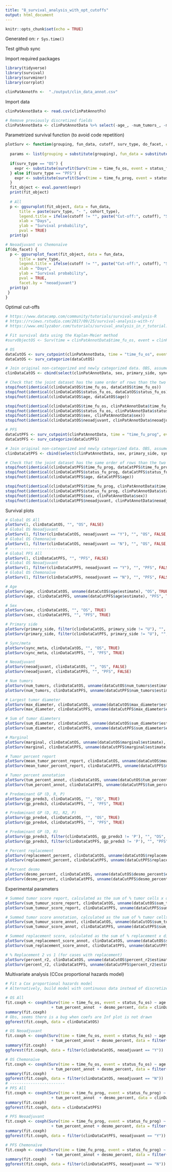 ```yaml
---
title: "8_survival_analysis_with_opt_cutoffs"
output: html_document
---
```


```r
knitr::opts_chunk$set(echo = TRUE)
```

Generated on: `r Sys.time()`

Test github sync

Import required packages
```r
library(tidyverse)
library(survival)
library(survminer)
library(corrplot)
```

```r
clinPatAnnotFn <-  "./output/clin_data_annot.csv"
```

Import data
```r
clinPatAnnotData <- read.csv(clinPatAnnotFn)

# Remove previously discretized fields
clinPatAnnotData <- clinPatAnnotData %>% select(-age_, -num_tumors_, -max_tum_diameter, -sum_tum_diameter, -marginal0, -marginal1, -marginal01, -tum_percent_report, -tum_score_report, -tum_percent_annot_, -tum_score_annot_, -replacement, -replacement_score, -desmo95, -desmo10050, -r2_group)
```

Parametrized survival function (to avoid code repetition)
```r
plotSurv <- function(grouping, fun_data, cutoff, surv_type, do_facet, cohort_type = "All") {
  
  params <- list(grouping = substitute(grouping), fun_data = substitute(fun_data))
  
  if(surv_type == "OS") {
    expr <- substitute(survfit(Surv(time = time_fu_os, event = status_fu_os,) ~ grouping, data = fun_data), params)
  } else if(surv_type == "PFS") {
    expr <- substitute(survfit(Surv(time = time_fu_prog, event = status_fu_prog,) ~ grouping, data = fun_data), params)
  }
  fit_object <- eval.parent(expr)
  print(fit_object)
  
  # All
  p <- ggsurvplot(fit_object, data = fun_data,
      title = paste(surv_type, "- ", cohort_type),
      legend.title = ifelse(cutoff != "", paste("Cut-off:", cutoff), "Strata"),
      xlab = "Days", 
      ylab = "Survival probability",
      pval = TRUE)  
  print(p)

# Neoadjuvant vs Chemonaïve
if(do_facet) {
  p <- ggsurvplot_facet(fit_object, data = fun_data, 
      title = surv_type,
      legend.title = ifelse(cutoff != "", paste("Cut-off:", cutoff), "Strata"),
      xlab = "Days", 
      ylab = "Survival probability",
      pval = TRUE, 
      facet.by = "neoadjuvant")  
  print(p)
 }
}
```

Optimal cut-offs
```r
# https://www.datacamp.com/community/tutorials/survival-analysis-R
# https://rviews.rstudio.com/2017/09/25/survival-analysis-with-r/
# https://www.emilyzabor.com/tutorials/survival_analysis_in_r_tutorial.html

# Fit survival data using the Kaplan-Meier method
#survObjectOS <- Surv(time = clinPatAnnotData$time_fu_os, event = clinPatAnnotData$status_fu_os) # OS

# OS
dataCutOS <- surv_cutpoint(clinPatAnnotData, time = "time_fu_os", event = "status_fu_os", variables = c("age", "num_tumors", "max_diameter", "sum_diameter", "marginal", "mean_tumor_percent_report", "sum_tumour_score_report", "replacement_percent", "desmo_percent", "percent_r2", "tum_percent_annot", "sum_tumour_score_annot", "sum_replacement_score_annot"), progressbar = FALSE)  
dataCatOS <- surv_categorize(dataCutOS)

# Join original non-categorized and newly categorized data. OBS, assumes same order of rows!!
clinDataCatOS <- cbind(select(clinPatAnnotData, sex, primary_side, sync_meta, neoadjuvant, gp_predo3, gp_predo4), dataCatOS)

# Check that the joint dataset has the same order of rows than the two original ones
stopifnot(identical(clinDataCatOS$time_fu_os, dataCatOS$time_fu_os))
stopifnot(identical(clinDataCatOS$status_fu_os, dataCatOS$status_fu_os))
stopifnot(identical(clinDataCatOS$age, dataCatOS$age))

stopifnot(identical(clinDataCatOS$time_fu_os, clinPatAnnotData$time_fu_os))
stopifnot(identical(clinDataCatOS$status_fu_os, clinPatAnnotData$status_fu_os))
stopifnot(identical(clinDataCatOS$sex, clinPatAnnotData$sex))
stopifnot(identical(clinDataCatOS$neoadjuvant, clinPatAnnotData$neoadjuvant))

# PFS
dataCutPFS <- surv_cutpoint(clinPatAnnotData, time = "time_fu_prog", event = "status_fu_prog", variables = c("age", "num_tumors", "max_diameter", "sum_diameter", "marginal", "mean_tumor_percent_report", "sum_tumour_score_report", "replacement_percent", "desmo_percent", "percent_r2", "tum_percent_annot", "sum_tumour_score_annot", "sum_replacement_score_annot"), progressbar = FALSE)  
dataCatPFS <- surv_categorize(dataCutPFS)

# Join original non-categorized and newly categorized data. OBS, assumes same order of rows!!
clinDataCatPFS <- cbind(select(clinPatAnnotData, sex, primary_side, sync_meta, neoadjuvant, gp_predo3, gp_predo4), dataCatPFS)

# Check that the joint dataset has the same order of rows than the two original ones
stopifnot(identical(clinDataCatPFS$time_fu_prog, dataCatPFS$time_fu_prog))
stopifnot(identical(clinDataCatPFS$status_fu_prog, dataCatPFS$status_fu_prog))
stopifnot(identical(clinDataCatPFS$age, dataCatPFS$age))

stopifnot(identical(clinDataCatPFS$time_fu_prog, clinPatAnnotData$time_fu_prog))
stopifnot(identical(clinDataCatPFS$status_fu_prog, clinPatAnnotData$status_fu_prog))
stopifnot(identical(clinDataCatPFS$sex, clinPatAnnotData$sex))
stopifnot(identical(clinDataCatPFS$neoadjuvant, clinPatAnnotData$neoadjuvant))
```

Survival plots
```r
# Global OS All
plotSurv(1, clinDataCatOS, "", "OS", FALSE)
# Global OS Neoadjuvant
plotSurv(1, filter(clinDataCatOS, neoadjuvant == "Y"), "", "OS", FALSE, "Neoadjuvant")
# Global OS Chemonaïve
plotSurv(1, filter(clinDataCatOS, neoadjuvant == "N"), "", "OS", FALSE, "Chemonaïve")
# ------------------------
# Global PFS All
plotSurv(1, clinDataCatPFS, "", "PFS", FALSE)
# Global OS Neoadjuvant
plotSurv(1, filter(clinDataCatPFS, neoadjuvant == "Y"), "", "PFS", FALSE, "Neoadjuvant")
# Global OS Chemonaïve
plotSurv(1, filter(clinDataCatPFS, neoadjuvant == "N"), "", "PFS", FALSE, "Chemonaïve")

# Age
plotSurv(age, clinDataCatOS, unname(dataCutOS$age$estimate), "OS", TRUE)
plotSurv(age, clinDataCatPFS, unname(dataCutPFS$age$estimate), "PFS", TRUE)

# Sex
plotSurv(sex, clinDataCatOS, "", "OS", TRUE)
plotSurv(sex, clinDataCatPFS, "", "PFS", TRUE)

# Primary side
plotSurv(primary_side, filter(clinDataCatOS, primary_side != "U"), "", "OS", TRUE)
plotSurv(primary_side, filter(clinDataCatPFS, primary_side != "U"), "", "PFS", TRUE)

# Sync/meta
plotSurv(sync_meta, clinDataCatOS, "", "OS", TRUE)
plotSurv(sync_meta, clinDataCatPFS, "", "PFS", TRUE)

# Neoadjuvant
plotSurv(neoadjuvant, clinDataCatOS, "", "OS", FALSE)
plotSurv(neoadjuvant, clinDataCatPFS, "", "PFS", FALSE)

# Num tumors
plotSurv(num_tumors, clinDataCatOS, unname(dataCutOS$num_tumors$estimate), "OS", TRUE)
plotSurv(num_tumors, clinDataCatPFS, unname(dataCutPFS$num_tumors$estimate), "PFS", TRUE)

# Largest tumor diameter
plotSurv(max_diameter, clinDataCatOS, unname(dataCutOS$max_diameter$estimate), "OS", TRUE)
plotSurv(max_diameter, clinDataCatPFS, unname(dataCutPFS$max_diameter$estimate), "PFS", TRUE)

# Sum of tumor diameters
plotSurv(sum_diameter, clinDataCatOS, unname(dataCutOS$sum_diameter$estimate), "OS", TRUE)
plotSurv(sum_diameter, clinDataCatPFS, unname(dataCutPFS$sum_diameter$estimate), "PFS", TRUE)

# Marginal
plotSurv(marginal, clinDataCatOS, unname(dataCutOS$marginal$estimate), "OS", TRUE)
plotSurv(marginal, clinDataCatPFS, unname(dataCutPFS$marginal$estimate), "PFS", TRUE)

# Tumor percent report
plotSurv(mean_tumor_percent_report, clinDataCatOS, unname(dataCutOS$mean_tumor_percent_report$estimate), "OS", TRUE)
plotSurv(mean_tumor_percent_report, clinDataCatPFS, unname(dataCutPFS$mean_tumor_percent_report$estimate), "PFS", TRUE)

# Tumor percent annotation
plotSurv(tum_percent_annot, clinDataCatOS, unname(dataCutOS$tum_percent_annot$estimate), "OS", TRUE)
plotSurv(tum_percent_annot, clinDataCatPFS, unname(dataCutPFS$tum_percent_annot$estimate), "PFS", TRUE)

# Predominant GP (D, R, P)
plotSurv(gp_predo3, clinDataCatOS, "", "OS", TRUE)
plotSurv(gp_predo3, clinDataCatPFS, "", "PFS", TRUE)

# Predominant GP (D, R1, R2, P)
plotSurv(gp_predo4, clinDataCatOS, "", "OS", TRUE)
plotSurv(gp_predo4, clinDataCatPFS, "", "PFS", TRUE)

# Predominant GP (D, R)
plotSurv(gp_predo3, filter(clinDataCatOS, gp_predo3 != 'P'), "", "OS", TRUE)
plotSurv(gp_predo3, filter(clinDataCatPFS, gp_predo3 != 'P'), "", "PFS", TRUE)

# Percent replacement
plotSurv(replacement_percent, clinDataCatOS, unname(dataCutOS$replacement_percent$estimate), "OS", TRUE)
plotSurv(replacement_percent, clinDataCatPFS, unname(dataCutPFS$replacement_percent$estimate), "PFS", TRUE)

# Percent desmo
plotSurv(desmo_percent, clinDataCatOS, unname(dataCutOS$desmo_percent$estimate), "OS", TRUE)
plotSurv(desmo_percent, clinDataCatPFS, unname(dataCutPFS$desmo_percent$estimate), "PFS", TRUE)
```

Experimental parameters
```r
# Summed tumor score report, calculated as the sum of % tumor cells x diameter
plotSurv(sum_tumour_score_report, clinDataCatOS, unname(dataCutOS$sum_tumour_score_report$estimate), "OS", TRUE)
plotSurv(sum_tumour_score_report, clinDataCatPFS, unname(dataCutPFS$sum_tumour_score_report$estimate), "PFS", TRUE)

# Summed tumor score annotation, calculated as the sum of % tumor cells x diameter
plotSurv(sum_tumour_score_annot, clinDataCatOS, unname(dataCutOS$sum_tumour_score_annot$estimate), "OS", TRUE)
plotSurv(sum_tumour_score_annot, clinDataCatPFS, unname(dataCutPFS$sum_tumour_score_annot$estimate), "PFS", TRUE)

# Summed replacement score, calculated as the sum of % replacement x diameter
plotSurv(sum_replacement_score_annot, clinDataCatOS, unname(dataCutOS$sum_replacement_score_annot$estimate), "OS", TRUE)
plotSurv(sum_replacement_score_annot, clinDataCatPFS, unname(dataCutPFS$sum_replacement_score_annot$estimate), "PFS", TRUE)

# % Replacement 2 vs 1 (for cases with replacement)
plotSurv(percent_r2, clinDataCatOS, unname(dataCutOS$percent_r2$estimate), "OS", TRUE)
plotSurv(percent_r2, clinDataCatPFS, unname(dataCutPFS$percent_r2$estimate), "PFS", TRUE)
```

Multivariate analysis (CCox proportional hazards model)
```r
# Fit a Cox proportional hazards model
# Alternatively, build model with continuous data instead of discretized

# OS All
fit.coxph <- coxph(Surv(time = time_fu_os, event = status_fu_os) ~ age + sex + primary_side + sync_meta + neoadjuvant + num_tumors + max_diameter + marginal +
                    + tum_percent_annot  + desmo_percent, data = clinDataCatOS)
summary(fit.coxph)
# Obs, seems there is a bug when coefs are Inf plot is not drawn
ggforest(fit.coxph, data = clinDataCatOS)

# OS Neoadjuvant
fit.coxph <- coxph(Surv(time = time_fu_os, event = status_fu_os) ~ age + sex + primary_side + sync_meta + num_tumors + max_diameter + marginal +
                    + tum_percent_annot + desmo_percent, data = filter(clinDataCatOS, neoadjuvant == "Y"))
summary(fit.coxph)
ggforest(fit.coxph, data = filter(clinDataCatOS, neoadjuvant == "Y"))

# OS Chemonaïve
fit.coxph <- coxph(Surv(time = time_fu_os, event = status_fu_os) ~ age + sex + primary_side + sync_meta + num_tumors + max_diameter + marginal +
                    + tum_percent_annot + desmo_percent, data = filter(clinDataCatOS, neoadjuvant == "N"))
summary(fit.coxph)
ggforest(fit.coxph, data = filter(clinDataCatOS, neoadjuvant == "N"))
# ------------------------
# PFS All
fit.coxph <- coxph(Surv(time = time_fu_prog, event = status_fu_prog) ~ age + sex + primary_side + sync_meta + neoadjuvant + num_tumors + max_diameter + marginal +
                    + tum_percent_annot  + desmo_percent, data = clinDataCatPFS)
summary(fit.coxph)
ggforest(fit.coxph, data = clinDataCatPFS)

# PFS Neoadjuvant
fit.coxph <- coxph(Surv(time = time_fu_prog, event = status_fu_prog) ~ age + sex + primary_side + sync_meta + num_tumors + max_diameter + marginal +
                    + tum_percent_annot + desmo_percent, data = filter(clinDataCatPFS, neoadjuvant == "Y"))
summary(fit.coxph)
ggforest(fit.coxph, data = filter(clinDataCatPFS, neoadjuvant == "Y"))

# PFS Chemonaïve
fit.coxph <- coxph(Surv(time = time_fu_prog, event = status_fu_prog) ~ age + sex + primary_side + sync_meta + num_tumors + max_diameter + marginal +
                    + tum_percent_annot + desmo_percent, data = filter(clinDataCatPFS, neoadjuvant == "N"))
summary(fit.coxph)
ggforest(fit.coxph, data = filter(clinDataCatPFS, neoadjuvant == "N"))
```

